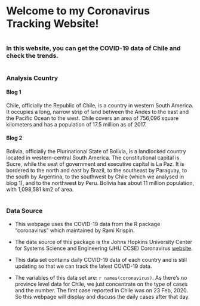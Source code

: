 # Welcome to my Coronavirus Tracking Website!

# 

### In this website, you can get the COVID-19 data of Chile and check the trends.

#

### Analysis Country

#### Blog 1

Chile, officially the Republic of Chile, is a country in western South America. It occupies a long, narrow strip of land between the Andes to the east and the Pacific Ocean to the west. Chile covers an area of 756,096 square kilometers and has a population of 17.5 million as of 2017.

#### Blog 2

Bolivia, officially the Plurinational State of Bolivia, is a landlocked country located in western-central South America. The constitutional capital is Sucre, while the seat of government and executive capital is La Paz.  It is bordered to the north and east by Brazil, to the southeast by Paraguay, to the south by Argentina, to the southwest by Chile (which we analysed in blog 1), and to the northwest by Peru. Bolivia has about 11 million population, with 1,098,581 km2 of area.

#

### Data Source

- This webpage uses the COVID-19 data from the R package "coronavirus" which maintained by Rami Krispin.

- The data source of this package is the Johns Hopkins University Center for Systems Science and Engineering (JHU CCSE) Coronavirus [website](https://systems.jhu.edu/research/public-health/ncov/). 

- This data set contains daily COVID-19 data of each country and is still updating so that we can track the latest COVID-19 data.

- The variables of this data set are: `r names(coronavirus)`. As there's no province level data for Chile, we just concentrate on the type of cases and the number. The first case reported in Chile was on 23 Feb, 2020. So this webpage will display and discuss the daily cases after that day.